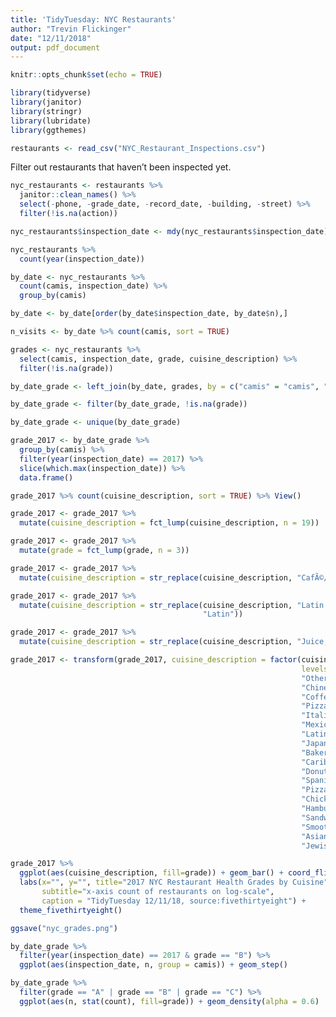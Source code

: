```yaml
---
title: 'TidyTuesday: NYC Restaurants'
author: "Trevin Flickinger"
date: "12/11/2018"
output: pdf_document
---
```


```r
knitr::opts_chunk$set(echo = TRUE)
```

```r
library(tidyverse)
library(janitor)
library(stringr)
library(lubridate)
library(ggthemes)
```

```r
restaurants <- read_csv("NYC_Restaurant_Inspections.csv")
```

Filter out restaurants that haven't been inspected yet.
```r
nyc_restaurants <- restaurants %>%
  janitor::clean_names() %>%
  select(-phone, -grade_date, -record_date, -building, -street) %>%
  filter(!is.na(action))

nyc_restaurants$inspection_date <- mdy(nyc_restaurants$inspection_date)
```

```r
nyc_restaurants %>%
  count(year(inspection_date))
```


```r
by_date <- nyc_restaurants %>%
  count(camis, inspection_date) %>%
  group_by(camis)

by_date <- by_date[order(by_date$inspection_date, by_date$n),]
```


```r
n_visits <- by_date %>% count(camis, sort = TRUE)

grades <- nyc_restaurants %>%
  select(camis, inspection_date, grade, cuisine_description) %>%
  filter(!is.na(grade))


```

```r
by_date_grade <- left_join(by_date, grades, by = c("camis" = "camis", "inspection_date" = "inspection_date"))

by_date_grade <- filter(by_date_grade, !is.na(grade))

by_date_grade <- unique(by_date_grade)
```


```r
grade_2017 <- by_date_grade %>% 
  group_by(camis) %>% 
  filter(year(inspection_date) == 2017) %>%
  slice(which.max(inspection_date)) %>%
  data.frame()
```

```r
grade_2017 %>% count(cuisine_description, sort = TRUE) %>% View()
```

```r
grade_2017 <- grade_2017 %>%
  mutate(cuisine_description = fct_lump(cuisine_description, n = 19))

grade_2017 <- grade_2017 %>%
  mutate(grade = fct_lump(grade, n = 3))
```

```r
grade_2017 <- grade_2017 %>%
  mutate(cuisine_description = str_replace(cuisine_description, "CafÃ©/Coffee/Tea", "Coffee"))

grade_2017 <- grade_2017 %>%
  mutate(cuisine_description = str_replace(cuisine_description, "Latin \\(Cuban, Dominican, Puerto Rican, South & Central American\\)", 
                                           "Latin"))

grade_2017 <- grade_2017 %>%
  mutate(cuisine_description = str_replace(cuisine_description, "Juice, Smoothies, Fruit Salads", "Smoothies"))
```

```r
grade_2017 <- transform(grade_2017, cuisine_description = factor(cuisine_description,
                                                                 levels = c("American",
                                                                 "Other",
                                                                 "Chinese",
                                                                 "Coffee",
                                                                 "Pizza",
                                                                 "Italian",
                                                                 "Mexican",
                                                                 "Latin",
                                                                 "Japanese",
                                                                 "Bakery",
                                                                 "Caribbean",
                                                                 "Donuts",
                                                                 "Spanish",
                                                                 "Pizza/Italian",
                                                                 "Chicken",
                                                                 "Hamburgers",
                                                                 "Sandwiches",
                                                                 "Smoothies",
                                                                 "Asian",
                                                                 "Jewish/Kosher")))
```



```r
grade_2017 %>%
  ggplot(aes(cuisine_description, fill=grade)) + geom_bar() + coord_flip() + scale_y_log10() +
  labs(x="", y="", title="2017 NYC Restaurant Health Grades by Cuisine",
       subtitle="x-axis count of restaurants on log-scale",
       caption = "TidyTuesday 12/11/18, source:fivethirtyeight") +
  theme_fivethirtyeight()

ggsave("nyc_grades.png")
```



```r
by_date_grade %>% 
  filter(year(inspection_date) == 2017 & grade == "B") %>%
  ggplot(aes(inspection_date, n, group = camis)) + geom_step()
```


```r
by_date_grade %>%
  filter(grade == "A" | grade == "B" | grade == "C") %>%
  ggplot(aes(n, stat(count), fill=grade)) + geom_density(alpha = 0.6)
```







